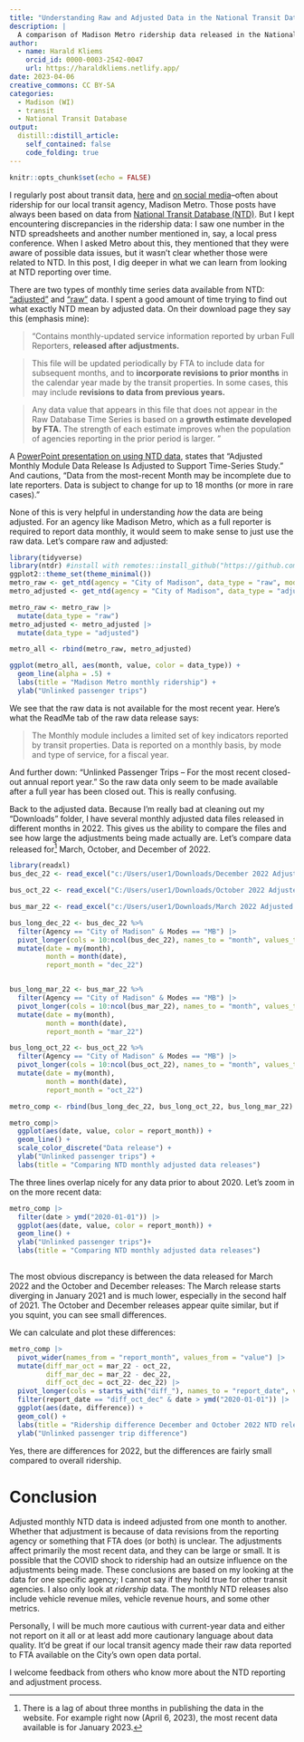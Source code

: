 ```yaml
---
title: "Understanding Raw and Adjusted Data in the National Transit Database"
description: |
  A comparison of Madison Metro ridership data released in the National Transit Database at different points in time.
author:
  - name: Harald Kliems 
    orcid_id: 0000-0003-2542-0047
    url: https://haraldkliems.netlify.app/
date: 2023-04-06
creative_commons: CC BY-SA
categories:
  - Madison (WI)
  - transit
  - National Transit Database
output:
  distill::distill_article:
    self_contained: false
    code_folding: true
---
```


```r
knitr::opts_chunk$set(echo = FALSE)
```

I regularly post about transit data, [here](https://haraldkliems.netlify.app/posts/metro-madison-ridership-has-not-recovered-from-covid/) and [on social media](https://fosstodon.org/@haraldkliems/109857737612724292)--often about ridership for our local transit agency, Madison Metro.
Those posts have always been based on data from [National Transit Database (NTD)](https://www.transit.dot.gov/ntd/ntd-data).
But I kept encountering discrepancies in the ridership data: I saw one number in the NTD spreadsheets and another number mentioned in, say, a local press conference.
When I asked Metro about this, they mentioned that they were aware of possible data issues, but it wasn't clear whether those were related to NTD.
In this post, I dig deeper in what we can learn from looking at NTD reporting over time.

There are two types of monthly time series data available from NTD: ["adjusted"](https://www.transit.dot.gov/ntd/data-product/monthly-module-adjusted-data-release) and ["raw"](https://www.transit.dot.gov/ntd/data-product/monthly-module-raw-data-release) data.
I spent a good amount of time trying to find out what exactly NTD mean by adjusted data.
On their download page they say this (emphasis mine):

> "Contains monthly-updated service information reported by urban Full Reporters, **released after adjustments.**

> This file will be updated periodically by FTA to include data for subsequent months, and to **incorporate revisions to prior months** in the calendar year made by the transit properties.
> In some cases, this may include **revisions to data from previous years.**

> Any data value that appears in this file that does not appear in the Raw Database Time Series is based on a **growth estimate developed by FTA.** The strength of each estimate improves when the population of agencies reporting in the prior period is larger.
> "

A [PowerPoint presentation on using NTD data](https://www.transit.dot.gov/ntd/ntd-data-users-guide), states that "Adjusted Monthly Module Data Release Is Adjusted to Support Time-Series Study." And cautions, "Data from the most-recent Month may be incomplete due to late reporters. Data is subject to change for up to 18 months (or more in rare cases)."

None of this is very helpful in understanding *how* the data are being adjusted.
For an agency like Madison Metro, which as a full reporter is required to report data monthly, it would seem to make sense to just use the raw data.
Let's compare raw and adjusted:

```r
library(tidyverse)
library(ntdr) #install with remotes::install_github("https://github.com/vgXhc/ntdr")
ggplot2::theme_set(theme_minimal())
metro_raw <- get_ntd(agency = "City of Madison", data_type = "raw", modes = "MB", cache = TRUE)
metro_adjusted <- get_ntd(agency = "City of Madison", data_type = "adjusted", modes = "MB", cache = TRUE)

metro_raw <- metro_raw |> 
  mutate(data_type = "raw")
metro_adjusted <- metro_adjusted |> 
  mutate(data_type = "adjusted")

metro_all <- rbind(metro_raw, metro_adjusted)

ggplot(metro_all, aes(month, value, color = data_type)) +
  geom_line(alpha = .5) +
  labs(title = "Madison Metro monthly ridership") +
  ylab("Unlinked passenger trips")
```

We see that the raw data is not available for the most recent year.
Here's what the ReadMe tab of the raw data release says:

> The Monthly module includes a limited set of key indicators reported by transit properties.
> Data is reported on a monthly basis, by mode and type of service, for a fiscal year.

And further down: "Unlinked Passenger Trips -- For the most recent closed-out annual report year." So the raw data only seem to be made available after a full year has been closed out.
This is really confusing.

Back to the adjusted data.
Because I'm really bad at cleaning out my "Downloads" folder, I have several monthly adjusted data files released in different months in 2022.
This gives us the ability to compare the files and see how large the adjustments being made actually are.
Let's compare data released for[^1] March, October, and December of 2022.

[^1]: There is a lag of about three months in publishing the data in the website.
    For example right now (April 6, 2023), the most recent data available is for January 2023.

```r

library(readxl)
bus_dec_22 <- read_excel("c:/Users/user1/Downloads/December 2022 Adjusted Database(1).xlsx", sheet = 3)

bus_oct_22 <- read_excel("C:/Users/user1/Downloads/October 2022 Adjusted Database(1).xlsx", sheet = 3)

bus_mar_22 <- read_excel("c:/Users/user1/Downloads/March 2022 Adjusted Database.xlsx", sheet = 3)

bus_long_dec_22 <- bus_dec_22 %>% 
  filter(Agency == "City of Madison" & Modes == "MB") |> 
  pivot_longer(cols = 10:ncol(bus_dec_22), names_to = "month", values_to = "value") %>% 
  mutate(date = my(month),
         month = month(date),
         report_month = "dec_22")


bus_long_mar_22 <- bus_mar_22 %>% 
  filter(Agency == "City of Madison" & Modes == "MB") |> 
  pivot_longer(cols = 10:ncol(bus_mar_22), names_to = "month", values_to = "value") %>% 
  mutate(date = my(month),
         month = month(date),
         report_month = "mar_22")

bus_long_oct_22 <- bus_oct_22 %>% 
  filter(Agency == "City of Madison" & Modes == "MB") |> 
  pivot_longer(cols = 10:ncol(bus_oct_22), names_to = "month", values_to = "value") %>% 
  mutate(date = my(month),
         month = month(date),
         report_month = "oct_22")

metro_comp <- rbind(bus_long_dec_22, bus_long_oct_22, bus_long_mar_22)

metro_comp|> 
  ggplot(aes(date, value, color = report_month)) +
  geom_line() +
  scale_color_discrete("Data release") +
  ylab("Unlinked passenger trips") +
  labs(title = "Comparing NTD monthly adjusted data releases")
```

The three lines overlap nicely for any data prior to about 2020.
Let's zoom in on the more recent data:

```r
metro_comp |> 
  filter(date > ymd("2020-01-01")) |> 
  ggplot(aes(date, value, color = report_month)) +
  geom_line() +
  ylab("Unlinked passenger trips")+
  labs(title = "Comparing NTD monthly adjusted data releases")
  
```

The most obvious discrepancy is between the data released for March 2022 and the October and December releases: The March release starts diverging in January 2021 and is much lower, especially in the second half of 2021.
The October and December releases appear quite similar, but if you squint, you can see small differences.

We can calculate and plot these differences:

```r
metro_comp |> 
  pivot_wider(names_from = "report_month", values_from = "value") |> 
  mutate(diff_mar_oct = mar_22 - oct_22,
         diff_mar_dec = mar_22 - dec_22,
         diff_oct_dec = oct_22- dec_22) |> 
  pivot_longer(cols = starts_with("diff_"), names_to = "report_date", values_to = "difference") |> 
  filter(report_date == "diff_oct_dec" & date > ymd("2020-01-01")) |> 
  ggplot(aes(date, difference)) +
  geom_col() +
  labs(title = "Ridership difference December and October 2022 NTD releases") +
  ylab("Unlinked passenger trip difference")
```

Yes, there are differences for 2022, but the differences are fairly small compared to overall ridership.

# Conclusion

Adjusted monthly NTD data is indeed adjusted from one month to another.
Whether that adjustment is because of data revisions from the reporting agency or something that FTA does (or both) is unclear.
The adjustments affect primarily the most recent data, and they can be large or small.
It is possible that the COVID shock to ridership had an outsize influence on the adjustments being made.
These conclusions are based on my looking at the data for one specific agency; I cannot say if they hold true for other transit agencies.
I also only look at *ridership* data.
The monthly NTD releases also include vehicle revenue miles, vehicle revenue hours, and some other metrics.

Personally, I will be much more cautious with current-year data and either not report on it all or at least add more cautionary language about data quality.
It'd be great if our local transit agency made their raw data reported to FTA available on the City's own open data portal.

I welcome feedback from others who know more about the NTD reporting and adjustment process.
